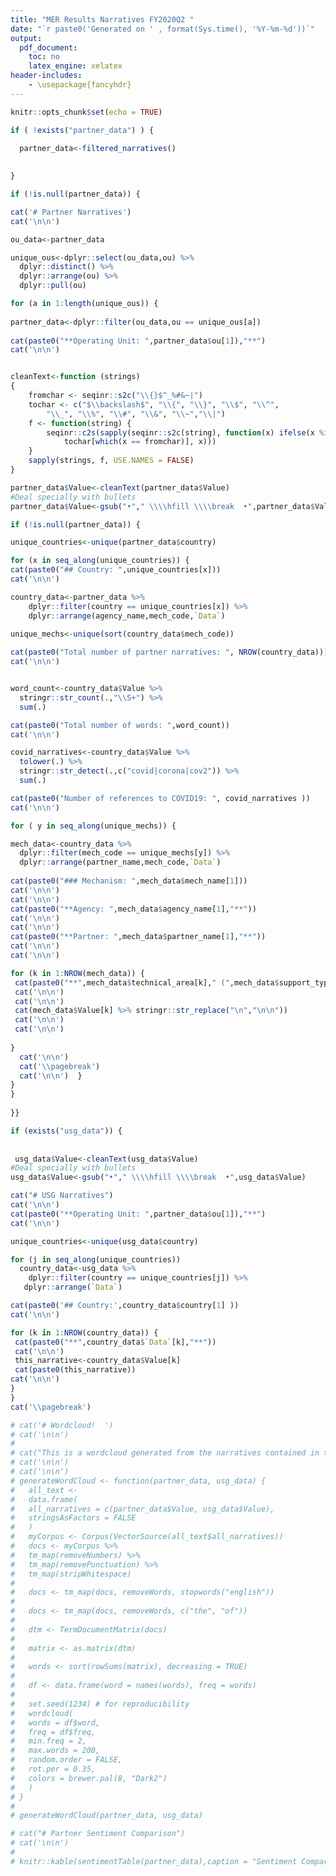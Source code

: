 ```yaml
---
title: "MER Results Narratives FY2020Q2 "
date: "`r paste0('Generated on ' , format(Sys.time(), '%Y-%m-%d'))`"
output:
  pdf_document:
    toc: no
    latex_engine: xelatex
header-includes:
    - \usepackage{fancyhdr}
---
```


\addtolength{\headheight}{1.0cm}
\pagestyle{fancyplain}
\rhead{\includegraphics[height=1.2cm]{pepfar.png}}
\renewcommand{\headrulewidth}{0pt}

```r
knitr::opts_chunk$set(echo = TRUE)
```

```r

if ( !exists("partner_data") ) {
  
  partner_data<-filtered_narratives() 

  
}

if (!is.null(partner_data)) {

cat('# Partner Narratives')
cat('\n\n')

ou_data<-partner_data

unique_ous<-dplyr::select(ou_data,ou) %>% 
  dplyr::distinct() %>% 
  dplyr::arrange(ou) %>% 
  dplyr::pull(ou)

for (a in 1:length(unique_ous)) {
  
partner_data<-dplyr::filter(ou_data,ou == unique_ous[a])
  
cat(paste0("**Operating Unit: ",partner_data$ou[1]),"**")
cat('\n\n')


cleanText<-function (strings) 
{
    fromchar <- seqinr::s2c("\\{}$^_%#&~|")
    tochar <- c("$\\backslash$", "\\{", "\\}", "\\$", "\\^", 
        "\\_", "\\%", "\\#", "\\&", "\\~","\\|")
    f <- function(string) {
        seqinr::c2s(sapply(seqinr::s2c(string), function(x) ifelse(x %in% fromchar, 
            tochar[which(x == fromchar)], x)))
    }
    sapply(strings, f, USE.NAMES = FALSE)
}

partner_data$Value<-cleanText(partner_data$Value)
#Deal specially with bullets
partner_data$Value<-gsub("•"," \\\\hfill \\\\break  •",partner_data$Value)

if (!is.null(partner_data)) {

unique_countries<-unique(partner_data$country)

for (x in seq_along(unique_countries)) {
cat(paste0("## Country: ",unique_countries[x]))
cat('\n\n') 

country_data<-partner_data %>% 
    dplyr::filter(country == unique_countries[x]) %>% 
    dplyr::arrange(agency_name,mech_code,`Data`)
  
unique_mechs<-unique(sort(country_data$mech_code))

cat(paste0("Total number of partner narratives: ", NROW(country_data)))
cat('\n\n')


word_count<-country_data$Value %>% 
  stringr::str_count(.,"\\S+") %>% 
  sum(.)

cat(paste0("Total number of words: ",word_count))
cat('\n\n')

covid_narratives<-country_data$Value %>% 
  tolower(.) %>% 
  stringr::str_detect(.,c("covid|corona|cov2")) %>% 
  sum(.)

cat(paste0("Number of references to COVID19: ", covid_narratives ))
cat('\n\n')

for ( y in seq_along(unique_mechs)) {

mech_data<-country_data %>%  
  dplyr::filter(mech_code == unique_mechs[y]) %>%
  dplyr::arrange(partner_name,mech_code,`Data`)
  
cat(paste0("### Mechanism: ",mech_data$mech_name[1]))
cat('\n\n')
cat('\n\n') 
cat(paste0("**Agency: ",mech_data$agency_name[1],"**"))
cat('\n\n')
cat('\n\n') 
cat(paste0("**Partner: ",mech_data$partner_name[1],"**"))
cat('\n\n')
cat('\n\n') 

for (k in 1:NROW(mech_data)) {
 cat(paste0("**",mech_data$technical_area[k]," (",mech_data$support_type[k],")**"))
 cat('\n\n')
 cat('\n\n')
 cat(mech_data$Value[k] %>% stringr::str_replace("\n","\n\n"))
 cat('\n\n')
 cat('\n\n')
 
}
  cat('\n\n')
  cat('\\pagebreak')
  cat('\n\n')  }
}
}
  
}}

```


```r


if (exists("usg_data")) {
  
  
 usg_data$Value<-cleanText(usg_data$Value)
#Deal specially with bullets
usg_data$Value<-gsub("•"," \\\\hfill \\\\break  •",usg_data$Value)

cat("# USG Narratives")
cat('\n\n')
cat(paste0("**Operating Unit: ",partner_data$ou[1]),"**")
cat('\n\n')

unique_countries<-unique(usg_data$country)

for (j in seq_along(unique_countries))
  country_data<-usg_data %>% 
    dplyr::filter(country == unique_countries[j]) %>% 
   dplyr::arrange(`Data`)

cat(paste0('## Country:',country_data$country[1] ))
cat('\n\n')

for (k in 1:NROW(country_data)) {
 cat(paste0("**",country_data$`Data`[k],"**"))
 cat('\n\n')
 this_narrative<-country_data$Value[k]
 cat(paste0(this_narrative))
cat('\n\n')
}  
}
cat('\\pagebreak')

```

```r
# cat('# Wordcloud!  ')
# cat('\n\n')
# 
# cat("This is a wordcloud generated from the narratives contained in this document. ")
# cat('\n\n')
# cat('\n\n')
# generateWordCloud <- function(partner_data, usg_data) {
#   all_text <-
#   data.frame(
#   all_narratives = c(partner_data$Value, usg_data$Value),
#   stringsAsFactors = FALSE
#   )
#   myCorpus <- Corpus(VectorSource(all_text$all_narratives))
#   docs <- myCorpus %>%
#   tm_map(removeNumbers) %>%
#   tm_map(removePunctuation) %>%
#   tm_map(stripWhitespace)
#   
#   docs <- tm_map(docs, removeWords, stopwords("english"))
#   
#   docs <- tm_map(docs, removeWords, c("the", "of"))
#   
#   dtm <- TermDocumentMatrix(docs)
#   
#   matrix <- as.matrix(dtm)
#   
#   words <- sort(rowSums(matrix), decreasing = TRUE)
#   
#   df <- data.frame(word = names(words), freq = words)
#   
#   set.seed(1234) # for reproducibility
#   wordcloud(
#   words = df$word,
#   freq = df$freq,
#   min.freq = 2,
#   max.words = 200,
#   random.order = FALSE,
#   rot.per = 0.35,
#   colors = brewer.pal(8, "Dark2")
#   )
# }
# 
# generateWordCloud(partner_data, usg_data)
```


```r

# cat("# Partner Sentiment Comparison")
# cat('\n\n')
# 
# knitr::kable(sentimentTable(partner_data),caption = "Sentiment Comparison")

```